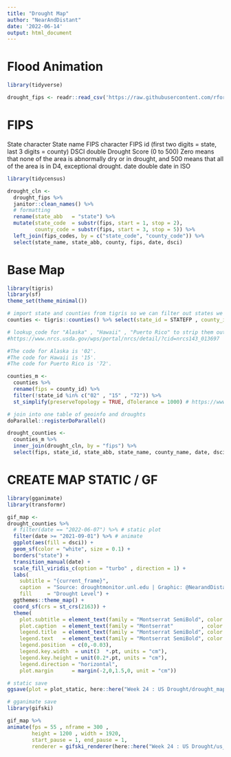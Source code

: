 ```yaml
---
title: "Drought Map"
author: "NearAndDistant"
date: '2022-06-14'
output: html_document
---
```


# Flood Animation

```r
library(tidyverse)

drought_fips <- readr::read_csv('https://raw.githubusercontent.com/rfordatascience/tidytuesday/master/data/2022/2022-06-14/drought-fips.csv')

```

# FIPS
State	character	State name
FIPS	character	FIPS id (first two digits = state, last 3 digits = county)
DSCI	double	Drought Score (0 to 500) Zero means that none of the area is abnormally dry or in drought, and 500 means that all of the area is in D4, exceptional drought.
date	double	date in ISO

```r
library(tidycensus)

drought_cln <- 
  drought_fips %>%
  janitor::clean_names() %>%
  # formatting
  rename(state_abb   = "state") %>%
  mutate(state_code  = substr(fips, start = 1, stop = 2),
         county_code = substr(fips, start = 3, stop = 5)) %>%
  left_join(fips_codes, by = c("state_code", "county_code")) %>%
  select(state_name, state_abb, county, fips, date, dsci)

```

# Base Map
```r
library(tigris)
library(sf)
theme_set(theme_minimal())

# import state and counties from tigris so we can filter out states we do not want to use (Alaska , Hawaii etc)
counties <- tigris::counties() %>% select(state_id = STATEFP , county_id = GEOID , county_name = NAMELSAD)

# lookup_code for "Alaska" , "Hawaii" , "Puerto Rico" to strip them out of map
#https://www.nrcs.usda.gov/wps/portal/nrcs/detail/?cid=nrcs143_013697

#The code for Alaska is '02'.
#The code for Hawaii is '15'. 
#The code for Puerto Rico is '72'.

counties_m <- 
  counties %>%
  rename(fips = county_id) %>%
  filter(!state_id %in% c("02" , "15" , "72")) %>%
  st_simplify(preserveTopology = TRUE, dTolerance = 1000) # https://www.r-bloggers.com/2021/03/simplifying-geospatial-features-in-r-with-sf-and-rmapshaper/

# join into one table of geoinfo and droughts
doParallel::registerDoParallel()

drought_counties <- 
  counties_m %>% 
  inner_join(drought_cln, by = "fips") %>%
  select(fips, state_id, state_abb, state_name, county_name, date, dsci, geometry)

```

# CREATE MAP STATIC / GF
```r
library(gganimate)
library(transformr)

gif_map <- 
drought_counties %>%
  # filter(date == "2022-06-07") %>% # static plot
  filter(date >= "2021-09-01") %>% # animate
  ggplot(aes(fill = dsci)) +
  geom_sf(color = "white", size = 0.1) +
  borders("state") +
  transition_manual(date) +
  scale_fill_viridis_c(option = "turbo" , direction = 1) +
  labs(
    subtitle = "{current_frame}",
    caption  = "Source: droughtmonitor.unl.edu | Graphic: @NearandDistant",
    fill     = "Drought Level") +
  ggthemes::theme_map() +
  coord_sf(crs = st_crs(2163)) +
  theme(
    plot.subtitle = element_text(family = "Montserrat SemiBold", color = "#454545", size = 20*.pt, vjust = -85, hjust = 0.01),
    plot.caption  = element_text(family = "Montserrat"         , color = "#454545", size =  6*.pt, vjust = -6, hjust = 0.01),
    legend.title  = element_text(family = "Montserrat SemiBold", color = "#454545", size = 20*.pt, vjust =  2),
    legend.text   = element_text(family = "Montserrat SemiBold", color = "#454545", size =  6*.pt, hjust =  0),
    legend.position  = c(0,-0.03),
    legend.key.width  = unit(3  *.pt, units = "cm"),
    legend.key.height = unit(0.2*.pt, units = "cm"),
    legend.direction = "horizontal",
    plot.margin      = margin(-2,0,1.5,0, unit = "cm"))

```

```r

# static save
ggsave(plot = plot_static, here::here("Week 24 : US Drought/drought_map.png"), bg = "white", width = 16, height = 10, dpi = 360)

# gganimate save
library(gifski)

gif_map %>%
animate(fps = 55 , nframe = 300 , 
        height = 1200 , width = 1920,
        start_pause = 1, end_pause = 1,
        renderer = gifski_renderer(here::here("Week 24 : US Drought/us_droughts_simp.gif")))

```

